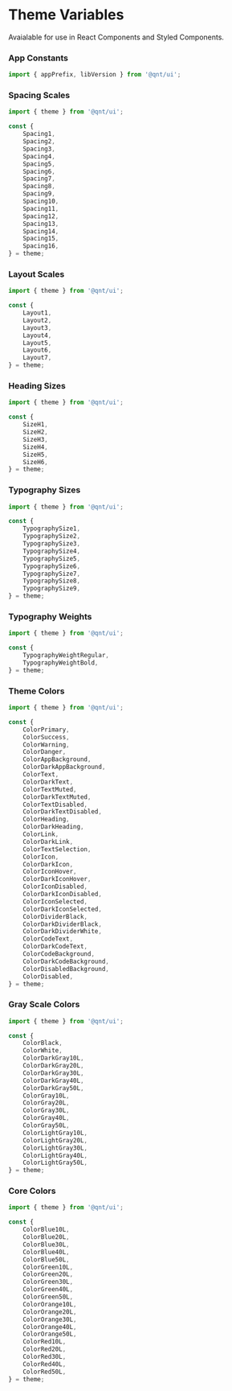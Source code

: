 
<Meta title="Foundations/5. Theme Variables" />

# Theme Variables

Avaialable for use in React Components and Styled Components.

### App Constants

```jsx
import { appPrefix, libVersion } from '@qnt/ui';
```

### Spacing Scales

```jsx
import { theme } from '@qnt/ui';

const {
    Spacing1,
    Spacing2,
    Spacing3,
    Spacing4,
    Spacing5,
    Spacing6,
    Spacing7,
    Spacing8,
    Spacing9,
    Spacing10,
    Spacing11,
    Spacing12,
    Spacing13,
    Spacing14,
    Spacing15,
    Spacing16,
} = theme;
```

### Layout Scales

```jsx
import { theme } from '@qnt/ui';

const {
    Layout1,
    Layout2,
    Layout3,
    Layout4,
    Layout5,
    Layout6,
    Layout7,
} = theme;
```

### Heading Sizes

```jsx
import { theme } from '@qnt/ui';

const {
    SizeH1,
    SizeH2,
    SizeH3,
    SizeH4,
    SizeH5,
    SizeH6,
} = theme;
```

### Typography Sizes

```jsx
import { theme } from '@qnt/ui';

const {
    TypographySize1,
    TypographySize2,
    TypographySize3,
    TypographySize4,
    TypographySize5,
    TypographySize6,
    TypographySize7,
    TypographySize8,
    TypographySize9,
} = theme;
```

### Typography Weights

```jsx
import { theme } from '@qnt/ui';

const {
    TypographyWeightRegular,
    TypographyWeightBold,
} = theme;
```

### Theme Colors

```jsx
import { theme } from '@qnt/ui';

const {
    ColorPrimary,
    ColorSuccess,
    ColorWarning,
    ColorDanger,
    ColorAppBackground,
    ColorDarkAppBackground,
    ColorText,
    ColorDarkText,
    ColorTextMuted,
    ColorDarkTextMuted,
    ColorTextDisabled,
    ColorDarkTextDisabled,
    ColorHeading,
    ColorDarkHeading,
    ColorLink,
    ColorDarkLink,
    ColorTextSelection,
    ColorIcon,
    ColorDarkIcon,
    ColorIconHover,
    ColorDarkIconHover,
    ColorIconDisabled,
    ColorDarkIconDisabled,
    ColorIconSelected,
    ColorDarkIconSelected,
    ColorDividerBlack,
    ColorDarkDividerBlack,
    ColorDarkDividerWhite,
    ColorCodeText,
    ColorDarkCodeText,
    ColorCodeBackground,
    ColorDarkCodeBackground,
    ColorDisabledBackground,
    ColorDisabled,
} = theme;
```

### Gray Scale Colors

```jsx
import { theme } from '@qnt/ui';

const {
    ColorBlack,
    ColorWhite,
    ColorDarkGray10L,
    ColorDarkGray20L,
    ColorDarkGray30L,
    ColorDarkGray40L,
    ColorDarkGray50L,
    ColorGray10L,
    ColorGray20L,
    ColorGray30L,
    ColorGray40L,
    ColorGray50L,
    ColorLightGray10L,
    ColorLightGray20L,
    ColorLightGray30L,
    ColorLightGray40L,
    ColorLightGray50L,
} = theme;
```

### Core Colors

```jsx
import { theme } from '@qnt/ui';

const {
    ColorBlue10L,
    ColorBlue20L,
    ColorBlue30L,
    ColorBlue40L,
    ColorBlue50L,
    ColorGreen10L,
    ColorGreen20L,
    ColorGreen30L,
    ColorGreen40L,
    ColorGreen50L,
    ColorOrange10L,
    ColorOrange20L,
    ColorOrange30L,
    ColorOrange40L,
    ColorOrange50L,
    ColorRed10L,
    ColorRed20L,
    ColorRed30L,
    ColorRed40L,
    ColorRed50L,
} = theme;
```